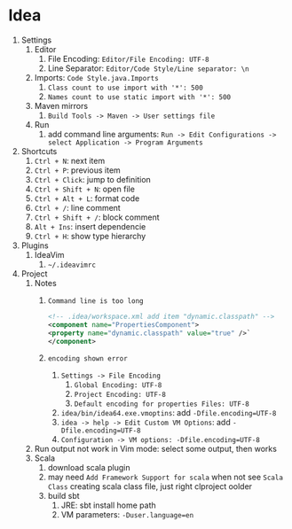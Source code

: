 # Idea

1. Settings
    1. Editor
        1. File Encoding: `Editor/File Encoding: UTF-8`
        2. Line Separator: `Editor/Code Style/Line separator: \n`
    2. Imports: `Code Style.java.Imports`
        1. `Class count to use import with '*': 500`
        2. `Names count to use static import with '*': 500`
    3. Maven mirrors
        1. `Build Tools -> Maven -> User settings file`
    4. Run
        1. add command line arguments: `Run -> Edit Configurations -> select Application -> Program Arguments`
2. Shortcuts
    1. `Ctrl + N`: next item
    2. `Ctrl + P`: previous item
    3. `Ctrl + Click`: jump to definition
    4. `Ctrl + Shift + N`: open file
    5. `Ctrl + Alt + L`: format code
    6. `Ctrl + /`: line comment
    7. `Ctrl + Shift + /`: block comment
    8. `Alt + Ins`: insert dependencie
    9. `Ctrl + H`: show type hierarchy
3. Plugins
    1. IdeaVim
        1. `~/.ideavimrc`
4. Project
    1. Notes
        1. `Command line is too long`

            ```xml
            <!-- .idea/workspace.xml add item "dynamic.classpath" -->
            <component name="PropertiesComponent">
            <property name="dynamic.classpath" value="true" />`
            </component>
            ```
        2. `encoding shown error`
            1. `Settings -> File Encoding`
                1. `Global Encoding: UTF-8`
                2. `Project Encoding: UTF-8`
                3. `Default encoding for properties Files: UTF-8`
            2. `idea/bin/idea64.exe.vmoptins`: add `-Dfile.encoding=UTF-8`
            3. `idea -> help -> Edit Custom VM Options`: add `-Dfile.encoding=UTF-8`
            4. `Configuration -> VM options: -Dfile.encoding=UTF-8`
    2. Run output not work in Vim mode: select some output, then works
    3. Scala
        1. download scala plugin
        2. may need `Add Framework Support for scala` when not see `Scala Class` creating scala class file, just right clproject oolder
        3. build sbt
            1. JRE: sbt install home path
            2. VM parameters: `-Duser.language=en`
